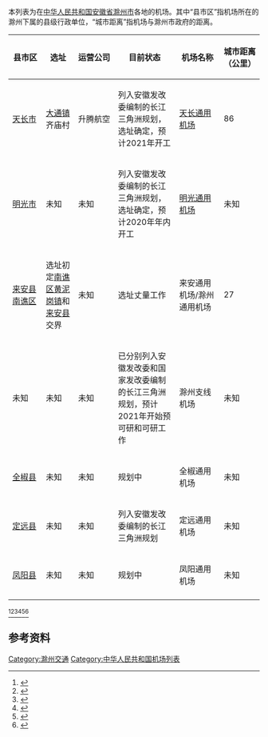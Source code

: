本列表为在[[中华人民共和国|中华人民共和国]][[安徽省|安徽省]][[滁州市|滁州市]]各地的机场。其中“县市区”指机场所在的滁州下属的县级行政单位，“城市距离”指机场与滁州市政府的距离。

{| class="wikitable sortable" style="font-size:90%;"
|-
! style="white-space: nowrap;" |县市区
! style="white-space: nowrap;" |选址
! style="white-space: nowrap;" |运营公司
! style="white-space: nowrap;" |目前状态
! style="white-space: nowrap;" |机场名称
! style="white-space: nowrap;" |城市距离<BR>（公里）
|-
| [[天长市|天长市]] ||[[大通镇_(天长市)|大通镇]]齐庙村 || 升腾航空 || 列入安徽发改委编制的长江三角洲规划，选址确定，预计2021年开工 || [[天长通用机场|天长通用机场]]|| 86
|-
| [[明光市|明光市]] ||未知 || 未知 || 列入安徽发改委编制的长江三角洲规划，选址确定，预计2020年年内开工 || [[明光通用机场|明光通用机场]]|| 未知
|-
| [[来安县|来安县]][[南谯区|南谯区]] || 选址初定[[南谯区|南谯区]][[黄泥岗镇|黄泥岗镇]]和[[来安县|来安县]]交界 || 未知 || 选址丈量工作 || 来安通用机场/滁州通用机场|| 27
|-
| 未知 ||未知 || 未知 || 已分别列入安徽发改委和国家发改委编制的长江三角洲规划，预计2021年开始预可研和可研工作 ||滁州支线机场|| 未知
|-
| [[全椒县|全椒县]] ||未知|| 未知 || 规划中 || 全椒通用机场 || 未知
|-
| [[定远县|定远县]] ||未知 || 未知 || 列入安徽发改委编制的长江三角洲规划 || 定远通用机场 || 未知
|-
| [[凤阳县|凤阳县]] ||未知 || 未知 || 规划中 || 凤阳通用机场 || 未知
|-
|}
<ref>{{cite web|url=http://www.ahwang.cn/content/2017-08/30/content_1684113.html|title=滁州市通报机场高铁等重点项目进展情况|publisher=安徽网}}</ref><ref>{{cite web|url=http://www.ahwang.cn/anhui/20200113/1969042.html|title=滁州：奋勇争先促发展 百尺竿头再登攀|publisher=安徽网}}{{Dead link}}</ref><ref>{{cite web|url=http://fzggw.ah.gov.cn/pub/content.jsp?newsId=5AECD30E-B04F-4A6D-9FA2-1DEED35D2842|publisher=安徽省发改委|title=安徽省实施长江三角洲区域一体化实施计划|access-date=2020-04-28|archive-url=https://web.archive.org/web/20200120134203/http://fzggw.ah.gov.cn/pub/content.jsp?newsId=5AECD30E-B04F-4A6D-9FA2-1DEED35D2842|archive-date=2020-01-20|dead-url=yes}}</ref><ref>{{cite web|url=https://www.ndrc.gov.cn/xxgk/zcfb/ghwb/202004/P020200427576107886994.pdf|title=长江三角洲地区交通运输更高质量发展规划|publisher=国家发改委|accessdate=2020-08-09|archive-date=2020-05-01|archive-url=https://web.archive.org/web/20200501112815/https://www.ndrc.gov.cn/xxgk/zcfb/ghwb/202004/P020200427576107886994.pdf|dead-url=no}}</ref><ref name="tongyong">{{cite web|url=http://ah.ifeng.com/a/20190307/7260771_0.shtml|title=滁州机场选址确定？ 官方回复：用地丈量工作已开始|publisher=安徽网|date=2019-03-07}}</ref><ref>{{cite web|url=http://www.chuzhou.gov.cn/public/2681691/1109482163.html|title=关于市政协六届三次会议第259号政协提案答复的函|publisher=滁州市人民政府网|archive-url=https://web.archive.org/web/20200808142440/https://mp.weixin.qq.com/s/iF72anEeHlVxSg1AF-fIqA|archive-date=2020-08-08|access-date=2020-08-09|dead-url=no}}</ref>

==参考资料==
{{reflist}}

[[Category:滁州交通|Category:滁州交通]]
[[Category:中华人民共和国机场列表|Category:中华人民共和国机场列表]]